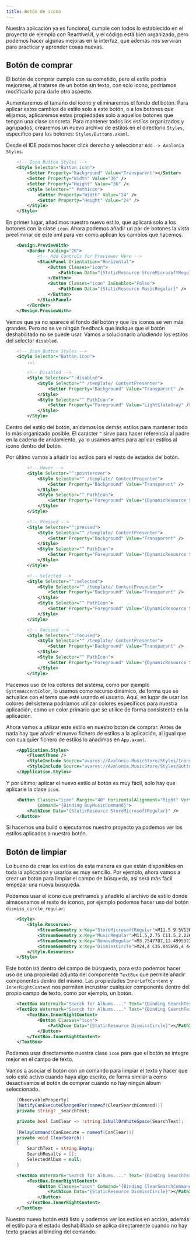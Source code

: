 ```yaml
---
title: Botón de icono
---
```


Nuestra aplicación ya es funcional, cumple con todos lo establecido en el proyecto de ejemplo con ReactiveUI, y el código está bien organizado, pero podemos hacer algunas mejoras en la interfaz, que además nos servirán para practicar y aprender cosas nuevas.

## Botón de comprar

El botón de comprar cumple con su cometido, pero el estilo podría mejorarse, al tratarse de un botón sin texto, con solo icono, podríamos modificarlo para darle otro aspecto.

Aumentaremos el tamaño del icono y eliminaremos el fondo del botón. Para aplicar estos cambios de estilo solo a este botón, o a los botones que elijamos, aplicaremos estas propiedades solo a aquellos botones que tengan una clase concreta. Para mantener todos los estilos organizados y agrupados, crearemos un nuevo archivo de estilos en el directorio ``Styles``, específico para los botones: ``Styles/Buttons.axaml``.

Desde el IDE podemos hacer click derecho y seleccionar ``Add -> Avalonia Styles``.

````xml title=Styles/Buttons.axaml
    <!-- Icon Button Styles -->
    <Style Selector="Button.icon">
        <Setter Property="Background" Value="Transparent"></Setter>
        <Setter Property="Width" Value="36" />
        <Setter Property="Height" Value="36" />
        <Style Selector="^ PathIcon">
            <Setter Property="Width" Value="24" />
            <Setter Property="Height" Value="24" />
        </Style>
    </Style>
````

En primer lugar, añadimos nuestro nuevo estilo, que aplicará solo a los botones con la clase ``icon``. Ahora podemos añadir un par de botones la vista preeliminar de este xml para ver como aplican los cambios que hacemos.


````xml title=Styles/Buttons.axaml
    <Design.PreviewWith>
        <Border Padding="20">
            <!-- Add Controls for Previewer Here -->
            <StackPanel Orientation="Horizontal">
                <Button Classes="icon">
                    <PathIcon Data="{StaticResource StoreMicrosoftRegular}" />
                </Button>
                <Button Classes="icon" IsEnabled="False">
                    <PathIcon Data="{StaticResource MusicRegular}" />
                </Button>
            </StackPanel>
        </Border>
    </Design.PreviewWith>
````

Vemos que ya no aparece el fondo del botón y que los iconos se ven más grandes. Pero no se ve ningún feedback que indique que el botón deshabilitado no se puede usar. Vamos a solucionarlo añadiendo los estilos del selector ``disabled``.

````xml title=Styles/Buttons.axaml
    <!-- Icon Button Styles -->
    <Style Selector="Button.icon">
        ...

        <!-- Disabled -->
        <Style Selector="^:disabled">
            <Style Selector="^ /template/ ContentPresenter">
                <Setter Property="Background" Value="Transparent" />
            </Style>
            <Style Selector="^ PathIcon">
                <Setter Property="Foreground" Value="LightSlateGray" />
            </Style>
        </Style>
````

Dentro del estilo del botón, anidamos los demás estilos para mantener todo lo más organizado posible. El carácter ``^`` sirve para hacer referencia al padre en la cadena de anidamiento, ya lo usamos antes para aplicar estilos al icono dentro del botón.

Por último vamos a añadir los estilos para el resto de estados del botón.

````xml title=Styles/Buttons.axaml
        <!-- Hover -->
        <Style Selector="^:pointerover">
            <Style Selector="^ /template/ ContentPresenter">
                <Setter Property="Background" Value="Transparent" />
            </Style>
            <Style Selector="^ PathIcon">
                <Setter Property="Foreground" Value="{DynamicResource SystemAccentColor}" />
            </Style>
        </Style>

        <!-- Pressed -->
        <Style Selector="^:pressed">
            <Style Selector="^ /template/ ContentPresenter">
                <Setter Property="Background" Value="Transparent" />
            </Style>
            <Style Selector="^ PathIcon">
                <Setter Property="Foreground" Value="{DynamicResource SystemAccentColorDark1}" />
            </Style>
        </Style>

        <!-- Selected -->
        <Style Selector="^:selected">
            <Style Selector="^ /template/ ContentPresenter">
                <Setter Property="Background" Value="Transparent" />
            </Style>
            <Style Selector="^ PathIcon">
                <Setter Property="Foreground" Value="{DynamicResource SystemAccentColor}" />
            </Style>
        </Style>

        <!-- Focused -->
        <Style Selector="^:focused">
            <Style Selector="^ /template/ ContentPresenter">
                <Setter Property="Background" Value="Transparent" />
            </Style>
            <Style Selector="^ PathIcon">
                <Setter Property="Foreground" Value="{DynamicResource SystemAccentColor}" />
            </Style>
        </Style>
````

Hacemos uso de los colores del sistema, como por ejemplo ``SystemAccentColor``, lo usamos como recurso dinámico, de forma que se actualice con el tema que esté usando el usuario. Aquí, en lugar de usar los colores del sistema podríamos utilizar colores específicos para nuestra aplicación, como un color primario que se utilice de forma consistente en la aplicación.

Ahora vamos a utilizar este estilo en nuestro botón de comprar. Antes de nada hay que añadir el nuevo fichero de estilos a la aplicación, al igual que con cualquier fichero de estilos lo añadimos en ``App.axaml``.

````xml title=App.axaml ins={4}
    <Application.Styles>
        <FluentTheme />
        <StyleInclude Source="avares://Avalonia.MusicStore/Styles/Icons.axaml" />
        <StyleInclude Source="avares://Avalonia.MusicStore/Styles/Buttons.axaml" />
    </Application.Styles>
````

Y por último, aplicar el nuevo estilo al botón es muy fácil, solo hay que aplicarle la clase ``icon``.

````xml title=MainWindow.axaml ins='Classes="icon"'
    <Button Classes="icon" Margin="40" HorizontalAlignment="Right" VerticalAlignment="Top"
            Command="{Binding BuyMusicCommand}">
        <PathIcon Data="{StaticResource StoreMicrosoftRegular}" />
    </Button>
````

Si hacemos una build o ejecutamos nuestro proyecto ya podemos ver los estilos aplicados a nuestro botón.

## Botón de limpiar

Lo bueno de crear los estilos de esta manera es que están disponibles en toda la aplicación y usarlos es muy sencillo. Por ejemplo, ahora vamos a crear un botón para limpiar el campo de búsqueda, así será más fácil empezar una nueva búsqueda.

Podemos usar el icono que prefiramos y añadirlo al archivo de estilo donde almacenamos el resto de iconos, por ejemplo podemos hacer uso del botón ``dismiss_circle_regular``:

````xml title=Icons.axaml ins={6}
    <Style>
        <Style.Resources>
            <StreamGeometry x:Key="StoreMicrosoftRegular">M11.5 9.5V13H8V9.5H11.5Z M11.5 17.5V14H8V17.5H11.5Z M16 9.5V13H12.5V9.5H16Z M16 17.5V14H12.5V17.5H16Z M8 6V3.75C8 2.7835 8.7835 2 9.75 2H14.25C15.2165 2 16 2.7835 16 3.75V6H21.25C21.6642 6 22 6.33579 22 6.75V18.25C22 19.7688 20.7688 21 19.25 21H4.75C3.23122 21 2 19.7688 2 18.25V6.75C2 6.33579 2.33579 6 2.75 6H8ZM9.5 3.75V6H14.5V3.75C14.5 3.61193 14.3881 3.5 14.25 3.5H9.75C9.61193 3.5 9.5 3.61193 9.5 3.75ZM3.5 18.25C3.5 18.9404 4.05964 19.5 4.75 19.5H19.25C19.9404 19.5 20.5 18.9404 20.5 18.25V7.5H3.5V18.25Z</StreamGeometry>
            <StreamGeometry x:Key="MusicRegular">M11.5,2.75 C11.5,2.22634895 12.0230228,1.86388952 12.5133347,2.04775015 L18.8913911,4.43943933 C20.1598961,4.91511241 21.0002742,6.1277638 21.0002742,7.48252202 L21.0002742,10.7513533 C21.0002742,11.2750044 20.4772513,11.6374638 19.9869395,11.4536032 L13,8.83332147 L13,17.5 C13,17.5545945 12.9941667,17.6078265 12.9830895,17.6591069 C12.9940859,17.7709636 13,17.884807 13,18 C13,20.2596863 10.7242052,22 8,22 C5.27579485,22 3,20.2596863 3,18 C3,15.7403137 5.27579485,14 8,14 C9.3521238,14 10.5937815,14.428727 11.5015337,15.1368931 L11.5,2.75 Z M8,15.5 C6.02978478,15.5 4.5,16.6698354 4.5,18 C4.5,19.3301646 6.02978478,20.5 8,20.5 C9.97021522,20.5 11.5,19.3301646 11.5,18 C11.5,16.6698354 9.97021522,15.5 8,15.5 Z M13,3.83223733 L13,7.23159672 L19.5002742,9.669116 L19.5002742,7.48252202 C19.5002742,6.75303682 19.0477629,6.10007069 18.3647217,5.84393903 L13,3.83223733 Z</StreamGeometry>
            <StreamGeometry x:Key="RemoveRegular">M3.7547787,12.4995322 L20.2466903,12.4995322 C20.6609039,12.4995322 20.9966903,12.1637458 20.9966903,11.7495322 C20.9966903,11.3353187 20.6609039,10.9995322 20.2466903,10.9995322 L3.7547787,10.9995322 C3.34056514,10.9995322 3.0047787,11.3353187 3.0047787,11.7495322 C3.0047787,12.1637458 3.34056514,12.4995322 3.7547787,12.4995322 Z</StreamGeometry>
            <StreamGeometry x:Key="DismissCircle">M24,4 C35.045695,4 44,12.954305 44,24 C44,35.045695 35.045695,44 24,44 C12.954305,44 4,35.045695 4,24 C4,12.954305 12.954305,4 24,4 Z M24,6.5 C14.3350169,6.5 6.5,14.3350169 6.5,24 C6.5,33.6649831 14.3350169,41.5 24,41.5 C33.6649831,41.5 41.5,33.6649831 41.5,24 C41.5,14.3350169 33.6649831,6.5 24,6.5 Z M17.7823881,16.0249942 L17.8838835,16.1161165 L24,22.233 L30.1161165,16.1161165 C30.5717282,15.6605048 31.2915486,15.6301307 31.7823881,16.0249942 L31.8838835,16.1161165 C32.3394952,16.5717282 32.3698693,17.2915486 31.9750058,17.7823881 L31.8838835,17.8838835 L25.767,24 L31.8838835,30.1161165 C32.3394952,30.5717282 32.3698693,31.2915486 31.9750058,31.7823881 L31.8838835,31.8838835 C31.4282718,32.3394952 30.7084514,32.3698693 30.2176119,31.9750058 L30.1161165,31.8838835 L24,25.767 L17.8838835,31.8838835 C17.4282718,32.3394952 16.7084514,32.3698693 16.2176119,31.9750058 L16.1161165,31.8838835 C15.6605048,31.4282718 15.6301307,30.7084514 16.0249942,30.2176119 L16.1161165,30.1161165 L22.233,24 L16.1161165,17.8838835 C15.6605048,17.4282718 15.6301307,16.7084514 16.0249942,16.2176119 L16.1161165,16.1161165 C16.5717282,15.6605048 17.2915486,15.6301307 17.7823881,16.0249942 Z</StreamGeometry>
        </Style.Resources>
    </Style>
````

Este botón irá dentro del campo de búsqueda, para esto podemos hacer uso de una propiedad adjunta del componente ``TextBox`` que permite añadir componentes dentro del mismo. Las propiedades ``InnerLeftContent`` y ``InnerRightContent`` nos permiten incrustrar cualquier componente dentro del propio campo de texto, como por ejemplo, un botón.

````xml title=MusicStoreWindow.axaml del={1} ins={2-8}
    <TextBox Watermark="Search for Albums...." Text="{Binding SearchText}" />
    <TextBox Watermark="Search for Albums...." Text="{Binding SearchText}">
        <TextBox.InnerRightContent>
            <Button Classes="icon">
                <PathIcon Data="{StaticResource DismissCircle}"></PathIcon>
            </Button>
        </TextBox.InnerRightContent>
    </TextBox>
````

Podemos usar directamente nuestra clase ``icon`` para que el botón se integre mejor en el campo de texto.

Vamos a asociar el botón con un comando para limpiar el texto y hacer que solo esté activo cuando haya algo escrito, de forma similar a como desactivamos el botón de comprar cuando no hay ningún álbum seleccionado.

````cs title=MusicStoreViewModel.cs ins={2,4-13}
    [ObservableProperty]
    [NotifyCanExecuteChangedFor(nameof(ClearSearchCommand))]
    private string? _searchText;

    private bool CanClear => !string.IsNullOrWhiteSpace(SearchText);
    
    [RelayCommand(CanExecute = nameof(CanClear))]
    private void ClearSearch()
    {
        SearchText = string.Empty;
        SearchResults = [];
        SelectedAlbum = null;
    }
````

````xml title=MusicStoreWindow.axaml ins='Command="{Binding ClearSearchCommand}"'
    <TextBox Watermark="Search for Albums...." Text="{Binding SearchText}">
        <TextBox.InnerRightContent>
            <Button Classes="icon" Command="{Binding ClearSearchCommand}">
                <PathIcon Data="{StaticResource DismissCircle}"></PathIcon>
            </Button>
        </TextBox.InnerRightContent>
    </TextBox>
````

Nuestro nuevo botón está listo y podemos ver los estilos en acción, además el estilo para el estado deshabilitado se aplica directamente cuando no hay texto gracias al binding del comando.

